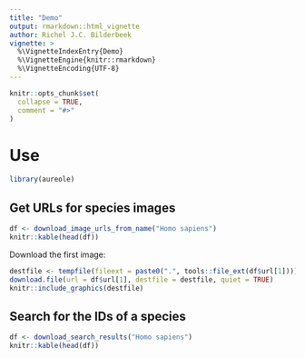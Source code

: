 ```yaml
---
title: "Demo"
output: rmarkdown::html_vignette
author: Richel J.C. Bilderbeek
vignette: >
  %\VignetteIndexEntry{Demo}
  %\VignetteEngine{knitr::rmarkdown}
  %\VignetteEncoding{UTF-8}
---
```


```r
knitr::opts_chunk$set(
  collapse = TRUE,
  comment = "#>"
)
```

# Use

```r
library(aureole)
```

## Get URLs for species images

```r
df <- download_image_urls_from_name("Homo sapiens")
knitr::kable(head(df))
```

Download the first image:

```r
destfile <- tempfile(fileext = paste0(".", tools::file_ext(df$url[1])))
download.file(url = df$url[1], destfile = destfile, quiet = TRUE)
knitr::include_graphics(destfile)
```

## Search for the IDs of a species

```r
df <- download_search_results("Homo sapiens")
knitr::kable(head(df))
```

